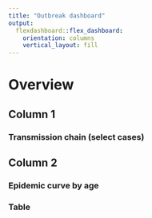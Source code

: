 ```yaml
---
title: "Outbreak dashboard"
output: 
  flexdashboard::flex_dashboard:
    orientation: columns
    vertical_layout: fill
---
```


# Overview 


## Column 1 {data-width=650}

### Transmission chain (select cases)




## Column 2 {data-width=350, .tabset}

### Epidemic curve by age

### Table




